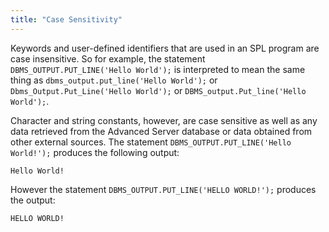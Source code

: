 ```yaml
---
title: "Case Sensitivity"
---
```


Keywords and user-defined identifiers that are used in an SPL program are case insensitive. So for example, the statement `DBMS_OUTPUT.PUT_LINE('Hello World');` is interpreted to mean the same thing as `dbms_output.put_line('Hello World');` or `Dbms_Output.Put_Line('Hello World');` or `DBMS_output.Put_line('Hello World');`.

Character and string constants, however, are case sensitive as well as any data retrieved from the Advanced Server database or data obtained from other external sources. The statement `DBMS_OUTPUT.PUT_LINE('Hello World!');` produces the following output:

``` text
Hello World!
```

However the statement `DBMS_OUTPUT.PUT_LINE('HELLO WORLD!');` produces the output:

``` text
HELLO WORLD!
```
